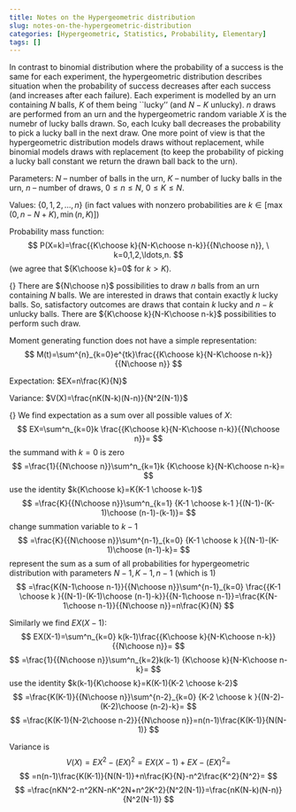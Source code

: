 ```yaml
---
title: Notes on the Hypergeometric distribution
slug: notes-on-the-hypergeometric-distribution
categories: [Hypergeometric, Statistics, Probability, Elementary]
tags: []
---
```


In contrast to binomial distribution where the probability of a success is the same for each experiment, the hypergeometric distribution describes situation when the probability of success decreases after each success (and increases after each failure). Each experiment is modelled by an urn containing $N$ balls, $K$ of them being ``lucky'' (and $N-K$ unlucky). $n$ draws are performed from an urn and the hypergeometric random variable $X$ is the numebr of lucky balls drawn. So, each lcuky ball decreases the probability to pick a lucky ball in the next draw. One more point of view is that the hypergeometric distribution models draws without replacement, while binomial models draws with replacement (to keep the probability of picking a lucky ball constant we return the drawn ball back to the urn).


Parameters: $N$ -- number of balls in the urn, $K$ -- number of lucky balls in the urn, $n$ -- number of draws, $0\leq n\leq N,$ $0\leq K\leq N.$

Values: $\{0,1,2,\ldots,n\}$ (in fact values with nonzero probabilities are $k\in[\max(0,n-N+K),\min(n,K)]$)

Probability mass function:
$$
P(X=k)=\frac{{K\choose k}{N-K\choose n-k}}{{N\choose n}}, \ k=0,1,2,\ldots,n.
$$
(we agree that ${K\choose k}=0$ for $k>K$).

{\it Derivation.} There are ${N\choose n}$ possibilities to draw $n$ balls from an urn containing $N$ balls. We are interested in draws that contain exactly $k$ lucky balls. So, satisfactory outcomes are draws that contain $k$ lucky and $n-k$ unlucky balls. There are ${K\choose k}{N-K\choose n-k}$ possibilities to perform such draw.

Moment generating function does not have a simple representation:
$$
M(t)=\sum^{n}_{k=0}e^{tk}\frac{{K\choose k}{N-K\choose n-k}}{{N\choose n}}
$$

Expectation: $EX=n\frac{K}{N}$

Variance: $V(X)=\frac{nK(N-k)(N-n)}{N^2(N-1)}$

{\it Derivation.} We find expectation  as a sum over all possible values of $X:$
$$
EX=\sum^n_{k=0}k \frac{{K\choose k}{N-K\choose n-k}}{{N\choose n}}=
$$
the summand with $k=0$ is zero
$$
=\frac{1}{{N\choose n}}\sum^n_{k=1}k {K\choose k}{N-K\choose n-k}=
$$
use the identity $k{K\choose k}=K{K-1 \choose k-1}$
$$
=\frac{K}{{N\choose n}}\sum^n_{k=1} {K-1 \choose k-1 }{(N-1)-(K-1)\choose (n-1)-(k-1)}=
$$
change summation variable to $k-1$
$$
=\frac{K}{{N\choose n}}\sum^{n-1}_{k=0} {K-1 \choose k }{(N-1)-(K-1)\choose (n-1)-k}=
$$
represent the sum as a sum of all probabilities for hypergeometric distribution with parameters $N-1,K-1,n-1$ (which is 1)
$$
=\frac{K{N-1\choose n-1}}{{N\choose n}}\sum^{n-1}_{k=0} \frac{{K-1 \choose k }{(N-1)-(K-1)\choose (n-1)-k}}{{N-1\choose n-1}}=\frac{K{N-1\choose n-1}}{{N\choose n}}=n\frac{K}{N}
$$

Similarly we find $EX(X-1):$
$$
EX(X-1)=\sum^n_{k=0} k(k-1)\frac{{K\choose k}{N-K\choose n-k}}{{N\choose n}}=
$$
$$
=\frac{1}{{N\choose n}}\sum^n_{k=2}k(k-1) {K\choose k}{N-K\choose n-k}=
$$
use the identity $k(k-1){K\choose k}=K(K-1){K-2 \choose k-2}$
$$
=\frac{K(K-1)}{{N\choose n}}\sum^{n-2}_{k=0} {K-2 \choose k }{(N-2)-(K-2)\choose (n-2)-k}=
$$
$$
=\frac{K(K-1){N-2\choose n-2}}{{N\choose n}}=n(n-1)\frac{K(K-1)}{N(N-1)}
$$

Variance is 
$$
V(X)=EX^2-(EX)^2=EX(X-1)+EX-(EX)^2=$$
$$
=n(n-1)\frac{K(K-1)}{N(N-1)}+n\frac{K}{N}-n^2\frac{K^2}{N^2}=
$$
$$
=\frac{nKN^2-n^2KN-nK^2N+n^2K^2}{N^2(N-1)}=\frac{nK(N-k)(N-n)}{N^2(N-1)}
$$
